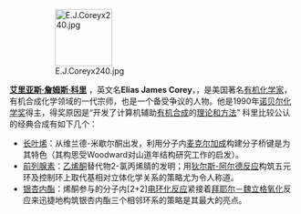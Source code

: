 :[[File:E.J.Coreyx240.jpg|100px]]
'''[[艾里亚斯·詹姆斯·科里|艾里亚斯·詹姆斯·科里]]''' ，英文名'''Elias James Corey'''，{{bd|1928年|7月||||E}}，是美国著名[[有机化学|有机化学家]]，有机合成化学领域的一代宗师，也是一个备受争议的人物。他是1990年[[诺贝尔化学奖|诺贝尔化学奖]]得主，得奖原因是“开发了计算机辅助[[有机合成|有机合成]]的[[逆合成分析|理论和方法]]”
科里比较公认的经典合成有如下几个：
* [[长叶烯|长叶烯]]：从维兰德-米歇尔酮出发，利用分子内[[麦克尔加成|麦克尔加成]]构建分子桥键是为其特色（其构思受Woodward对山道年结构研究工作的启发）。
* [[前列腺素|前列腺素]]：[[乙烯酮|乙烯酮]]替代物2-氯丙烯腈的发明；用[[狄尔斯-阿尔德反应|狄尔斯-阿尔德反应]]构筑五元环及控制环上取代基相对立体化学关系的策略尤为令人称道。
* [[银杏内酯|银杏内酯]]：烯酮参与的分子内[2+2][[电环化反应|电环化反应]]紧接着[[拜耶尔－魏立格氧化|拜耶尔－魏立格氧化]]反应来迅捷地构筑银杏内酯三个相邻环系的策略是其最大的亮点。